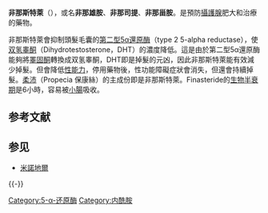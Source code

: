 {{Unreferenced|time=2022-05-07T12:48:49+00:00}}
{{noteTA
|G1=PP
|1=zh-cn:前列腺;zh-tw:攝護腺;
}}
{{medical}}
{{Drugbox
| IUPAC_name = ''N''-(1,1-dimethylethyl)-3-oxo-<br>(5α,17β)-4-azaandrost-1-ene-17-carboxamide
| tradename = Proscar, Propecia, Damocare, Finpecia, Finide, Fincar, Finax, Pronor 等
| image=Finasteride.svg
| image2=Finasteride-3D-balls.png
| CAS_number=98319-26-7
| ChemSpiderID = 51714
| ATC_prefix=G04
| ATC_suffix=CB01
| ATC_supplemental={{ATC|D11|AX10}}
| PubChem=194453
| DrugBank=APRD00632
| C = 23 | H = 36 | N = 2 | O = 2
| molecular_weight = 372.549 g/mol
| bioavailability= 63%
| metabolism = [[肝脏|肝脏]]
| elimination_half-life= 老年人：8小时<br />成年人：6小时
| excretion = 粪便 (57%)、尿 (39%)，以代谢物的形式
| pregnancy_category = X (会造成胎儿出生缺陷)
| legal_UK = POM
| legal_US = Rx-only 
| routes_of_administration= 口服
}}
'''非那斯特萊'''（{{lang-en|Finasteride}}），或名'''非那雄胺'''、'''非那司提'''、'''非那甾胺'''。是預防[[攝護腺|攝護腺]]肥大和治療{{le|雄性禿|androgenic alopecia}}的藥物。

非那斯特萊會抑制頭髮毛囊的[[5α還原酶|第二型5α還原酶]]（type 2 5-alpha reductase），使[[双氢睾酮|双氢睾酮]]（Dihydrotestosterone，DHT）的濃度降低。這是由於第二型5α還原酶能夠將[[睪固酮|睪固酮]]轉換成双氢睾酮，DHT即是掉髮的元凶，因此非那斯特萊能有效減少掉髮。但會降低[[性功能|性能力]]，停用藥物後，性功能障礙症狀會消失，但還會持續掉髮。[[柔沛|柔沛]]（Propecia 保康絲）的主成份即是非那斯特萊。Finasteride的[[生物半衰期|生物半衰期]]是6小時，容易被[[小腸|小腸]]吸收。

== 参考文献 ==
{{Reflist}}

== 参见 ==
{{Portal|药理学}}
* [[米諾地爾|米諾地爾]]

{{-}}
{{雄激素类}}
{{Depressogenics}}
{{默克公司}}

[[Category:5-α-还原酶|Category:5-α-还原酶]]
[[Category:内酰胺|Category:内酰胺]]